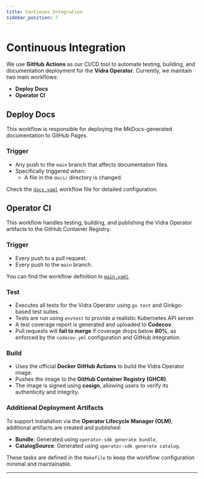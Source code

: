```yaml
---
title: Continuos Integration
sidebar_position: 7
---
```


# Continuous Integration

We use **GitHub Actions** as our CI/CD tool to automate testing, building, and documentation deployment for the **Vidra Operator**. Currently, we maintain two main workflows:

- **Deploy Docs**
- **Operator CI**

## Deploy Docs

This workflow is responsible for deploying the MkDocs-generated documentation to GitHub Pages.

### Trigger

- Any push to the `main` branch that affects documentation files.
- Specifically triggered when:
  - A file in the `docs/` directory is changed.

Check the [`docs.yaml`](.github/workflows/docs.yaml) workflow file for detailed configuration.

## Operator CI

This workflow handles testing, building, and publishing the Vidra Operator artifacts to the GitHub Container Registry.

### Trigger

- Every push to a pull request.
- Every push to the `main` branch.

You can find the workflow definition in [`main.yaml`](.github/workflows/main.yaml).

### Test

- Executes all tests for the Vidra Operator using `go test` and Ginkgo-based test suites.
- Tests are run using `envtest` to provide a realistic Kubernetes API server.
- A test coverage report is generated and uploaded to **Codecov**.
- Pull requests will **fail to merge** if coverage drops below **80%**, as enforced by the `codecov.yml` configuration and GitHub integration.

### Build

- Uses the official **Docker GitHub Actions** to build the Vidra Operator image.
- Pushes the image to the **GitHub Container Registry (GHCR)**.
- The image is signed using **cosign**, allowing users to verify its authenticity and integrity.

### Additional Deployment Artifacts

To support installation via the **Operator Lifecycle Manager (OLM)**, additional artifacts are created and published:

- **Bundle**: Generated using `operator-sdk generate bundle`.
- **CatalogSource**: Generated using `operator-sdk generate catalog`.

These tasks are defined in the `Makefile` to keep the workflow configuration minimal and maintainable.

---

